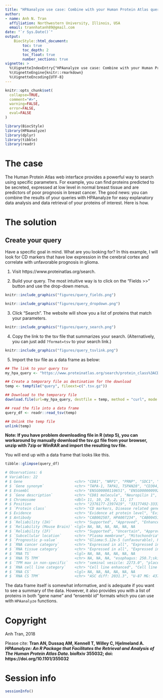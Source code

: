 ```yaml
---
title: "HPAanalyze use case: Combine with your Human Protein Atlas queries"
author:
- name: Anh N. Tran
  affiliation: Northwestern University, Illinois, USA
  email: trannhatanh89@gmail.com
date: "`r Sys.Date()`"
output: 
    BiocStyle::html_document:
        toc: true
        toc_depth: 2
        toc_float: true
        number_sections: true
vignette: >
  %\VignetteIndexEntry{"HPAanalyze use case: Combine with your Human Protein Atlas queries"}
  %\VignetteEngine{knitr::rmarkdown}
  %\VignetteEncoding{UTF-8}
---
```


```r
knitr::opts_chunk$set(
  collapse=TRUE,
  comment="#>",
  warning=FALSE,
  error=FALSE,
  eval=FALSE
)
```

```r
library(BiocStyle)
library(HPAanalyze)
library(dplyr)
library(tibble)
library(readr)
```

# The case 

The Human Protein Atlas web interface provides a powerful way to search using specific parameters. For example, you can find proteins predicted to be secreted, expressed at low level in normal breast tissue and are predictors of poor prognosis in breast cancer. The good news: you can combine the results of your queries with HPAanalyze for easy explanatory data analysis and data retrieval of your proteins of interest. Here is how.

# The solution

## Create your query

Have a specific goal in mind. What are you looking for? In this example, I will look for CD markers that have low expression in the cerebral cortex and correlate with unfavorable prognosis in glioma.

1. Visit https://www.proteinatlas.org/search.

2. Build your query. The most intuitive way is to click on the "Fields >>" button and use the drop-down menus.

```r
knitr::include_graphics("figures/query_fields.png")
```
```r
knitr::include_graphics("figures/query_dropdown.png")
```

3. Click "Search". The website will show you a list of proteins that match your parameters.

```r
knitr::include_graphics("figures/query_search.png")
```

4. Copy the link to the tsv file that summarizes your search. (Alternatively, you can just add `?format=tsv` to your search link.)

```r
knitr::include_graphics("figures/query_tsvlink.png")
```

5. Import the tsv file as a data frame as below:

```r
## The link to your query tsv
my_hpa_query <- "https://www.proteinatlas.org/search/protein_class%3ACD+markers+AND+normal_expression%3ACerebral+cortex%3BAny%3BNot+detected%2CLow+AND+prognostic%3AGlioma%3BUnfavourable?format=tsv"

## Create a temporary file as destination for the download
temp <- tempfile("query", fileext=c(".tsv.gz"))

## Download to the temporary file
download.file(url=my_hpa_query, destfile = temp, method = "curl", mode = "wb")

## read the file into a data frame
query_df <- readr::read_tsv(temp)

## Unlink the temp file
unlink(temp)
```

**Note: If you have problem downloading file in R (step 5), you can workaround by manually download the tsv.gz file from your browser, unzip with 7zip or WinRAR and import the resulting tsv file.**

You will end up with a data frame that looks like this.

```r
tibble::glimpse(query_df)

# Observations: 6
# Variables: 22
# $ Gene                        <chr> "CD81", "NRP1", "PRNP", "SDC1", "...
# $ `Gene synonym`              <chr> "TAPA-1, TAPA1, TSPAN28", "CD304,...
# $ Ensembl                     <chr> "ENSG00000110651", "ENSG000000992...
# $ `Gene description`          <chr> "CD81 molecule", "Neuropilin 1", ...
# $ Chromosome                  <dbl> 11, 10, 20, 2, 11, 17
# $ Position                    <chr> "2376177-2397419", "33177492-3333...
# $ `Protein class`             <chr> "CD markers, Disease related gene...
# $ Evidence                    <chr> "Evidence at protein level", "Evi...
# $ Antibody                    <chr> "CAB002507, HPA007234", "CAB00451...
# $ `Reliability (IH)`          <chr> "Supported", "Approved", "Enhance...
# $ `Reliability (Mouse Brain)` <lgl> NA, NA, NA, NA, NA, NA
# $ `Reliability (IF)`          <chr> "Supported", "Uncertain", "Approv...
# $ `Subcellular location`      <chr> "Plasma membrane", "Mitochondria"...
# $ `Prognostic p-value`        <chr> "Glioma:5.12e-5 (unfavourable), P...
# $ `RNA cancer category`       <chr> "Expressed in all", "Expressed in...
# $ `RNA tissue category`       <chr> "Expressed in all", "Expressed in...
# $ `RNA TS`                    <lgl> NA, NA, NA, NA, NA, NA
# $ `RNA TS TPM`                <chr> NA, NA, NA, "esophagus: 250.7;ski...
# $ `TPM max in non-specific`   <chr> "seminal vesicle: 2273.0", "place...
# $ `RNA cell line category`    <chr> "Cell line enhanced", "Cell line ...
# $ `RNA CS`                    <lgl> NA, NA, NA, NA, NA, NA
# $ `RNA CS TPM`                <chr> "ASC diff: 2031.3", "U-87 MG: 437...
```

The data frame itself is somewhat informative, and is adequate if you want to see a summary of the data. However, it also provides you with a list of proteins in both "gene name" and "ensembl id" formats which you can use with `HPAanalyze` functions.

# Copyright
Anh Tran, 2018

Please cite: __Tran AN, Dussaq AM, Kennell T, Willey C, Hjelmeland A. _HPAanalyze: An R Package that Facilitates the Retrieval and Analysis of The Human Protein Atlas Data_. bioRxiv 355032; doi: https://doi.org/10.1101/355032 __

# Session info
```r
sessionInfo()
```

